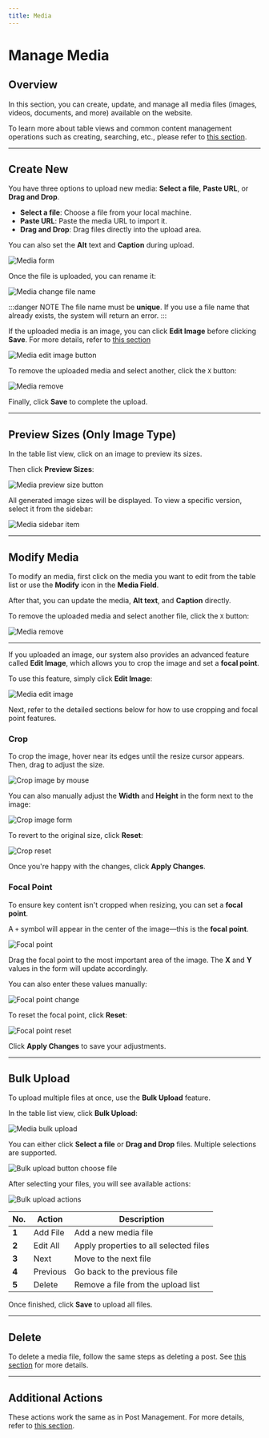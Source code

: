 ```yaml
---
title: Media
---
```


# Manage Media

## Overview

In this section, you can create, update, and manage all media files (images, videos, documents, and more) available on the website.

To learn more about table views and common content management operations such as creating, searching, etc., please refer to [this section](../getting-started/overview#collections).

---

## Create New

You have three options to upload new media: **Select a file**, **Paste URL**, or **Drag and Drop**.

- **Select a file**: Choose a file from your local machine.
- **Paste URL**: Paste the media URL to import it.
- **Drag and Drop**: Drag files directly into the upload area.

You can also set the **Alt** text and **Caption** during upload.

![Media form](https://wvn.hcm.ss.bfcplatform.vn/uploads/media-form.png)

Once the file is uploaded, you can rename it:

![Media change file name](https://wvn.hcm.ss.bfcplatform.vn/uploads/media-change-file-name.png)

:::danger NOTE
The file name must be **unique**. If you use a file name that already exists, the system will return an error.
:::

If the uploaded media is an image, you can click **Edit Image** before clicking **Save**. For more details, refer to [this section](/docs/manage/media#edit-image)

![Media edit image button](https://wvn.hcm.ss.bfcplatform.vn/uploads/media-edit-image-button.png)

To remove the uploaded media and select another, click the `X` button:

![Media remove](https://wvn.hcm.ss.bfcplatform.vn/uploads/media-remove.png)

Finally, click **Save** to complete the upload.

---

## Preview Sizes (Only Image Type)

In the table list view, click on an image to preview its sizes.

Then click **Preview Sizes**:

![Media preview size button](https://wvn.hcm.ss.bfcplatform.vn/uploads/media-preview-size-button.png)

All generated image sizes will be displayed. To view a specific version, select it from the sidebar:

![Media sidebar item](https://wvn.hcm.ss.bfcplatform.vn/uploads/media-item-sidebar.png)

---

## Modify Media

To modify an media, first click on the media you want to edit from the table list or use the **Modify** icon in the **Media Field**.

After that, you can update the media, **Alt text**, and **Caption** directly.

To remove the uploaded media and select another file, click the `X` button:

![Media remove](https://wvn.hcm.ss.bfcplatform.vn/uploads/media-remove.png)

---

If you uploaded an image, our system also provides an advanced feature called **Edit Image**, which allows you to crop the image and set a **focal point**.

To use this feature, simply click **Edit Image**:

![Media edit image](https://wvn.hcm.ss.bfcplatform.vn/uploads/media-edit-image.png)

Next, refer to the detailed sections below for how to use cropping and focal point features.

### Crop

To crop the image, hover near its edges until the resize cursor appears. Then, drag to adjust the size.

![Crop image by mouse](https://wvn.hcm.ss.bfcplatform.vn/uploads/crop-image-by-mouse.png)

You can also manually adjust the **Width** and **Height** in the form next to the image:

![Crop image form](https://wvn.hcm.ss.bfcplatform.vn/uploads/crop-image-form.png)

To revert to the original size, click **Reset**:

![Crop reset](https://wvn.hcm.ss.bfcplatform.vn/uploads/crop-reset.png)

Once you're happy with the changes, click **Apply Changes**.

### Focal Point

To ensure key content isn't cropped when resizing, you can set a **focal point**.

A `+` symbol will appear in the center of the image—this is the **focal point**.

![Focal point](https://wvn.hcm.ss.bfcplatform.vn/uploads/focal-point.png)

Drag the focal point to the most important area of the image. The **X** and **Y** values in the form will update accordingly.

You can also enter these values manually:

![Focal point change](https://wvn.hcm.ss.bfcplatform.vn/uploads/focal-point-change.png)

To reset the focal point, click **Reset**:

![Focal point reset](https://wvn.hcm.ss.bfcplatform.vn/uploads/focal-point-reset.png)

Click **Apply Changes** to save your adjustments.

---

## Bulk Upload

To upload multiple files at once, use the **Bulk Upload** feature.

In the table list view, click **Bulk Upload**:

![Media bulk upload](https://wvn.hcm.ss.bfcplatform.vn/uploads/bulk-upload.png)

You can either click **Select a file** or **Drag and Drop** files. Multiple selections are supported.

![Bulk upload button choose file](https://wvn.hcm.ss.bfcplatform.vn/uploads/bulk-upload-button-choose-file.png)

After selecting your files, you will see available actions:

![Bulk upload actions](https://wvn.hcm.ss.bfcplatform.vn/uploads/bulk-upload-operations.png)

| No.   | Action   | Description                            |
| ----- | -------- | -------------------------------------- |
| **1** | Add File | Add a new media file                   |
| **2** | Edit All | Apply properties to all selected files |
| **3** | Next     | Move to the next file                  |
| **4** | Previous | Go back to the previous file           |
| **5** | Delete   | Remove a file from the upload list     |

Once finished, click **Save** to upload all files.

---

## Delete

To delete a media file, follow the same steps as deleting a post. See [this section](../manage/posts#delete) for more details.

---

## Additional Actions

These actions work the same as in Post Management. For more details, refer to [this section](/docs/manage/posts#additional-operations).

